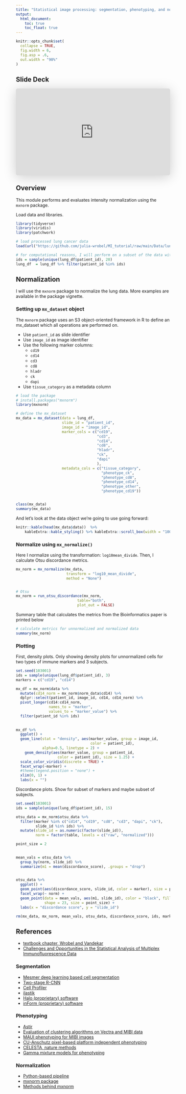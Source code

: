```yaml
---
title: "Statistical image processing: segmentation, phenotyping, and normalization"
output:
  html_document: 
    toc: true
    toc_float: true
---
```




```r
knitr::opts_chunk$set(
  collapse = TRUE,
  fig.width = 6,
  fig.asp = .6,
  out.width = "90%"
)

```




## Slide Deck

<iframe class="speakerdeck-iframe" frameborder="0" src="https://speakerdeck.com/player/ccecd0548b874505b4bdd80172769ffe" title="MI_normalization" allowfullscreen="true" style="border: 0px; background: padding-box padding-box rgba(0, 0, 0, 0.1); margin: 0px; padding: 0px; border-radius: 6px; box-shadow: rgba(0, 0, 0, 0.2) 0px 5px 40px; width: 100%; height: auto; aspect-ratio: 560 / 314;" data-ratio="1.78343949044586"></iframe>


## Overview

This module performs and evaluates intensity normalization using the `mxnorm` package.

Load data and libraries.

```r
library(tidyverse)
library(viridis)
library(patchwork)

# load processed lung cancer data
load(url("https://github.com/julia-wrobel/MI_tutorial/raw/main/Data/lung.RDA"))

# for computational reasons, I will perform on a subset of the data with 20 subjects
ids = sample(unique(lung_df$patient_id), 20)
lung_df  = lung_df %>% filter(patient_id %in% ids)
```



## Normalization

I will use the `mxnorm` package to normalize the lung data. More examples are available in the package vignette.

### Setting up `mx_dataset` object

The `mxnorm` package uses an S3 object-oriented framework in R to define an mx_dataset which all operations are performed on.

* Use `patient_id` as slide identifier
* Use `image_id` as image identifier
* Use the following marker columns:
  * `cd19`
  * `cd14`
  * `cd3`
  * `cd8`
  * `hladr`
  * `ck`
  * `dapi`
* Use `tissue_category` as a metadata column


```r
# load the package
# install.packages("mxnorm")
library(mxnorm)

# define the mx_dataset
mx_data = mx_dataset(data = lung_df,
                     slide_id = "patient_id",
                     image_id = "image_id",
                     marker_cols = c("cd19",
                                     "cd3",
                                     "cd14",
                                     "cd8",
                                     "hladr",
                                     "ck",
                                     "dapi"
                                     ),
                     metadata_cols = c("tissue_category", 
                                       "phenotype_ck", 
                                       "phenotype_cd8", 
                                       "phenotype_cd14",
                                       "phenotype_other", 
                                       "phenotype_cd19"))


class(mx_data)
summary(mx_data)
```


And let's look at the data object we're going to use going forward:

```r
knitr::kable(head(mx_data$data))  %>%
    kableExtra::kable_styling() %>% kableExtra::scroll_box(width = "100%")
```


### Normalize using `mx_normalize()`

Here I normalize using the transformation: `log10mean_divide`. Then, I calculate Otsu discordance metrics.


```r
mx_norm = mx_normalize(mx_data,
                       transform = "log10_mean_divide",
                       method = "None")


# Otsu
mx_norm = run_otsu_discordance(mx_norm,
                            table="both",
                            plot_out = FALSE)

```


Summary table that calculates the metrics from the Bioinformatics paper is printed below

```r
# calculate metrics for unnormalized and normalized data
summary(mx_norm)
```

### Plotting

First, density plots. Only showing density plots for unnormalized cells for two types of immune markers and 3 subjects.

```r
set.seed(103001)
ids = sample(unique(lung_df$patient_id), 3)
markers = c("cd19", "cd14")

mx_df = mx_norm$data %>%
  mutate(cd14_norm = mx_norm$norm_data$cd14) %>%
  dplyr::select(patient_id, image_id, cd14, cd14_norm) %>%
  pivot_longer(cd14:cd14_norm, 
               names_to = "marker", 
               values_to = "marker_value") %>%
  filter(patient_id %in% ids)
  
  
mx_df %>% 
  ggplot() +
  geom_line(stat = "density", aes(marker_value, group = image_id, 
                                  color = patient_id), 
            alpha=0.5, linetype = 2) +
    geom_density(aes(marker_value, group = patient_id,
                   color = patient_id), size = 1.25) +
  scale_color_viridis(discrete = TRUE) +
  facet_wrap(~marker) +
  #theme(legend.position = "none") +
  xlim(0, 1) +
  labs(x = "")


```


Discordance plots. Show for subset of markers and maybe subset of subjects.

```r
set.seed(103001)
ids = sample(unique(lung_df$patient_id), 15)

otsu_data = mx_norm$otsu_data %>%
  filter(marker %in% c("cd14", "cd19", "cd8", "cd3", "dapi", "ck"),
         slide_id %in% ids) %>%
  mutate(slide_id = as.numeric(factor(slide_id)),
         norm = factor(table, levels = c("raw", "normalized"))) 

point_size = 2
    

mean_vals = otsu_data %>% 
  group_by(norm, slide_id) %>% 
  summarize(m1 = mean(discordance_score), .groups = "drop")
        

otsu_data %>%
  ggplot() + 
  geom_point(aes(discordance_score, slide_id, color = marker), size = point_size) +
  facet_wrap(~ norm) +
  geom_point(data = mean_vals, aes(m1, slide_id), color = "black", fill = "white", 
             shape = 23, size = point_size) +
  labs(x = "discordance score", y = "slide_id")

```

```r
rm(mx_data, mx_norm, mean_vals, otsu_data, discordance_score, ids, markers, point_size, mx_df)
```



## References

* [textbook chapter, Wrobel and Vandekar](http://juliawrobel.com/Downloads/mIF_chapter.pdf)
* [Challenges and Opportunities in the Statistical Analysis of Multiplex Immunofluorescence Data](https://www.mdpi.com/2072-6694/13/12/3031)

### Segmentation

* [Mesmer deep learning based cell segmentation](https://pubmed.ncbi.nlm.nih.gov/34795433/)
* [Two-stage R-CNN](https://www.nature.com/articles/s41598-022-08355-1)
* [Cell Profiler](https://genomebiology.biomedcentral.com/articles/10.1186/gb-2006-7-10-r100)
* [ilastik](https://www.ilastik.org/)
* [Halo (proprietary) software](https://indicalab.com/halo/)
* [inForm (proprietary) software](https://www.akoyabio.com/phenoimager/software/inform-tissue-finder/)


### Phenotyping

* [Astir](https://www.sciencedirect.com/science/article/pii/S2405471221003355)
* [Evaluation of clustering algorithms on Vectra and MIBI data](https://bmcresnotes.biomedcentral.com/articles/10.1186/s13104-022-06097-x)
* [MAUI phenotyping for MIBI images](https://journals.plos.org/ploscompbiol/article?id=10.1371/journal.pcbi.1008887)
* [CU-Anschutz pixel-based platform independent phenotyping](https://www.biorxiv.org/content/10.1101/2022.10.20.510630v1.full.pdf)
* [CELESTA, nature methods](https://pubmed.ncbi.nlm.nih.gov/35654951/)
* [Gamma mixture models for phenotyping](https://arxiv.org/abs/2110.13074)

### Normalization


* [Python-based pipeline](https://www.nature.com/articles/s42003-022-03368-y)
* [mxnorm package](https://joss.theoj.org/papers/10.21105/joss.04180.pdf) 
* [Methods behind mxnorm](https://academic.oup.com/bioinformatics/article/38/6/1700/6496920)
